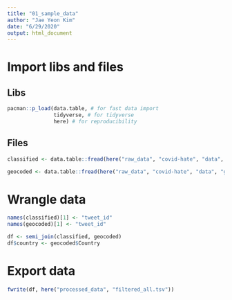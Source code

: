 ```yaml
---
title: "01_sample_data"
author: "Jae Yeon Kim"
date: "6/29/2020"
output: html_document
---
```


# Import libs and files 

## Libs

```r

pacman::p_load(data.table, # for fast data import 
               tidyverse, # for tidyverse 
               here) # for reproducibility 

```

## Files 

```r

classified <- data.table::fread(here("raw_data", "covid-hate", "data", "classified", "all_classifications.csv"))

geocoded <- data.table::fread(here("raw_data", "covid-hate", "data", "geolocated", "geolocations.csv"))
```

# Wrangle data 

```r
names(classified)[1] <- "tweet_id"
names(geocoded)[1] <- "tweet_id"

df <- semi_join(classified, geocoded)
df$country <- geocoded$Country
```

# Export data 

```r

fwrite(df, here("processed_data", "filtered_all.tsv"))
```



